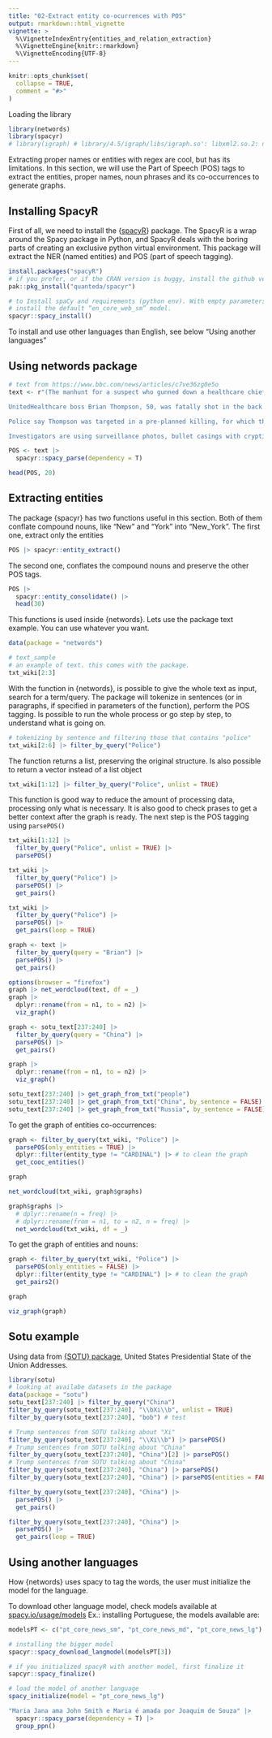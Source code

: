 ```yaml
---
title: "02-Extract entity co-ocurrences with POS"
output: rmarkdown::html_vignette
vignette: >
  %\VignetteIndexEntry{entities_and_relation_extraction}
  %\VignetteEngine{knitr::rmarkdown}
  %\VignetteEncoding{UTF-8}
---
```


```r
knitr::opts_chunk$set(
  collapse = TRUE,
  comment = "#>"
)
```
Loading the library

```r
library(networds)
library(spacyr)
# library(igraph) # library/4.5/igraph/libs/igraph.so': libxml2.so.2: não é possível abrir arquivo compartilhado: Arquivo ou diretório inexistente
```

Extracting proper names or entities with regex are cool, but has its limitations. 
In this section, we will use the Part of Speech (POS) tags to extract the entities, proper names, noun phrases and its co-occurrences to generate graphs.

## Installing SpacyR
First of all, we need to install the {[spacyR](https://spacyr.quanteda.io/)} package.
The SpacyR is a wrap around the Spacy package in Python, and SpacyR deals with the boring parts of creating an exclusive python virtual environment.
This package will extract the NER (named entities) and POS (part of speech tagging).

```r
install.packages("spacyR")
# if you prefer, or if the CRAN version is buggy, install the github version:
pak::pkg_install("quanteda/spacyr")

# to Install spaCy and requirements (python env). With empty parameters, it will
# install the default “en_core_web_sm” model.
spacyr::spacy_install()
```

To install and use other languages than English, see below "Using another languages"

## Using networds package

```r
# text from https://www.bbc.com/news/articles/c7ve36zg0e5o
text <- r"(The manhunt for a suspect who gunned down a healthcare chief executive in New York is now in its third day, with police chasing several different leads.

UnitedHealthcare boss Brian Thompson, 50, was fatally shot in the back on Wednesday morning outside the Hilton hotel in Midtown Manhattan.

Police say Thompson was targeted in a pre-planned killing, for which they do not yet have a motive.

Investigators are using surveillance photos, bullet casings with cryptic messages written on them, and the suspect's movements to track him down. They are also working with the FBI and authorities in other states as the search expands beyond New York.)"
```
```r
POS <- text |>
  spacyr::spacy_parse(dependency = T)

head(POS, 20)
```


## Extracting entities

The package {spacyr} has two functions useful in this section.
Both of them conflate compound nouns, like "New" and "York" into "New_York".
The first one, extract only the entities

```r
POS |> spacyr::entity_extract()
```

The second one, conflates the compound nouns and preserve the other POS tags.

```r
POS |>
  spacyr::entity_consolidate() |>
  head(30)
```

This functions is used inside {networds}.
Lets use the package text example. You can use whatever you want.

```r
data(package = "networds")

# text_sample
# an example of text. this comes with the package.
txt_wiki[2:3]
```

With the function in {networds}, is possible to give the whole text as input, search for a term/query. The package will tokenize in sentences (or in paragraphs, if specified in parameters of the function), perform the POS tagging. Is possible to run the whole process or go step by step, to understand what is going on. 

```r
# tokenizing by sentence and filtering those that contains "police"
txt_wiki[2:6] |> filter_by_query("Police")
```
The function returns a list, preserving the original structure. Is also possible 
to return a vector instead of a list object

```r
txt_wiki[1:12] |> filter_by_query("Police", unlist = TRUE)
```
This function is good way to reduce the amount of processing data, processing only what is necessary.
It is also good to check prases to get a better context after the graph is ready.
The next step is the POS tagging using `parsePOS()`

```r
txt_wiki[1:12] |>
  filter_by_query("Police", unlist = TRUE) |>
  parsePOS()
```



```r
txt_wiki |>
  filter_by_query("Police") |>
  parsePOS() |>
  get_pairs()

txt_wiki |>
  filter_by_query("Police") |>
  parsePOS() |>
  get_pairs(loop = TRUE)
```

```r
graph <- text |>
  filter_by_query(query = "Brian") |>
  parsePOS() |>
  get_pairs()

options(browser = "firefox")
graph |> net_wordcloud(text, df = _)
graph |>
  dplyr::rename(from = n1, to = n2) |>
  viz_graph()
```
```r
graph <- sotu_text[237:240] |>
  filter_by_query(query = "China") |>
  parsePOS() |>
  get_pairs()

graph |>
  dplyr::rename(from = n1, to = n2) |>
  viz_graph()
```
```r
sotu_text[237:240] |> get_graph_from_txt("people")
sotu_text[237:240] |> get_graph_from_txt("China", by_sentence = FALSE)
sotu_text[237:240] |> get_graph_from_txt("Russia", by_sentence = FALSE)
```

To get the graph of entities co-occurrences:

```r
graph <- filter_by_query(txt_wiki, "Police") |>
  parsePOS(only_entities = TRUE) |>
  dplyr::filter(entity_type != "CARDINAL") |> # to clean the graph
  get_cooc_entities()

graph
```

```r
net_wordcloud(txt_wiki, graph$graphs)
```

```r
graph$graphs |>
  # dplyr::rename(n = freq) |>
  # dplyr::rename(from = n1, to = n2, n = freq) |>
  net_wordcloud(txt_wiki, df = _)
```

To get the graph of entities and nouns:

```r
graph <- filter_by_query(txt_wiki, "Police") |>
  parsePOS(only_entities = FALSE) |>
  dplyr::filter(entity_type != "CARDINAL") |> # to clean the graph
  get_pairs2()

graph
```

```r
viz_graph(graph)
```



## Sotu example

Using data from [{SOTU} package](https://cran.r-project.org/web/packages/sotu/index.html),  United States Presidential State of the Union Addresses.

```r
library(sotu)
# looking at availabe datasets in the package
data(package = "sotu")
sotu_text[237:240] |> filter_by_query("China")
filter_by_query(sotu_text[237:240], "\\bXi\\b", unlist = TRUE)
filter_by_query(sotu_text[237:240], "bob") # test

# Trump sentences from SOTU talking about "Xi"
filter_by_query(sotu_text[237:240], "\\Xi\\b") |> parsePOS()
# Trump sentences from SOTU talking about "China"
filter_by_query(sotu_text[237:240], "China")[2] |> parsePOS()
# Trump sentences from SOTU talking about "China"
filter_by_query(sotu_text[237:240], "China") |> parsePOS()
filter_by_query(sotu_text[237:240], "China") |> parsePOS(entities = FALSE)

filter_by_query(sotu_text[237:240], "China") |>
  parsePOS() |>
  get_pairs()

filter_by_query(sotu_text[237:240], "China") |>
  parsePOS() |>
  get_pairs(loop = TRUE)
```

## Using another languages

How {networds} uses spacy to tag the words, the user must initialize the model for the language.

To download other language model, check models available at [spacy.io/usage/models](https://spacy.io/usage/models)
Ex.: installing Portuguese, the models available are:

```r
modelsPT <- c("pt_core_news_sm", "pt_core_news_md", "pt_core_news_lg")

# installing the bigger model
spacyr::spacy_download_langmodel(modelsPT[3])
```

```r
# if you initialized spacyR with another model, first finalize it
sapcyr::spacy_finalize()

# load the model of another language
spacy_initialize(model = "pt_core_news_lg")

"Maria Jana ama John Smith e Maria é amada por Joaquim de Souza" |>
  spacyr::spacy_parse(dependency = T) |>
  group_ppn()
```
